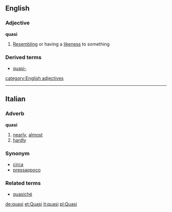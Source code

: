 ==English==
===Adjective===
'''quasi'''
#[[Resembling]] or having a [[likeness]] to something
===Derived terms===
*[[quasi-]]
[[category:English adjectives]]

----

==Italian==
===Adverb===
'''quasi'''

# [[nearly]], [[almost]]
# [[hardly]]

===Synonym===
*[[circa]]
*[[pressappoco]]

===Related terms===
*[[quasiché]]

[[de:quasi]]
[[et:Quasi]]
[[it:quasi]]
[[pl:Quasi]]
